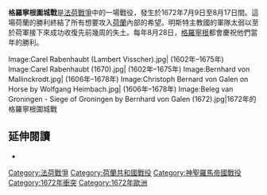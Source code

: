 {{Infobox military conflict
|conflict= 格羅寧根圍城戰
|partof=[[法荷戰爭|法荷戰爭]]
|image=[[Image:Siege_of_Groningen_(1672).gif|300px]] 
|caption=''1672年的格羅寧根圍城戰''，多爾·福爾克特·波克(door Folkert Bock)繪
|date=1672年7月9日 – 1672年8月17日
|place=[[格羅寧根|格羅寧根]]
|casus=
|territory=
|result=荷蘭獲勝
|combatant1=[[Image:Flag_of_the_Prince-Bishopric_of_Münster.svg|border]] {{link-en|明斯特主教國|Bishopric of Münster}}
|combatant2=[[Image:Prinsenvlag.svg|border]] [[荷蘭共和國|荷蘭共和國]] 
|commander1=[[Image:Flag_of_the_Prince-Bishopric_of_Münster.svg|border]] {{link-en|伯恩哈德·凡·加能|Berend van Galen}}
|commander2=[[Image:Prinsenvlag.svg|border]] {{link-en|卡爾·馮·拉本豪普|Carl von Rabenhaupt}}
|strength1=24,000人
|strength2=不多
|casualties1=12,000人戰死
|casualties2=未知
|notes=
}}
{{Campaignbox Dutch War}}

'''格羅寧根圍城戰'''是[[法荷戰爭|法荷戰爭]]中的一場戰役，發生於1672年7月9日至8月17日間。這場荷蘭的勝利終結了所有{{link-en|明斯特主教國|Bishopric of Münster}}想要攻入[[荷蘭共和國|荷蘭]]內部的希望。明斯特主教國的軍隊太弱以至於荷軍接下來成功收復先前幾周的失土。每年8月28日，[[格羅寧根|格羅寧根]]都會慶祝他們當年的勝利。

<gallery>
Image:Carel Rabenhaubt (Lambert Visscher).jpg|{{link-en|卡爾·馮·拉本豪普|Carl von Rabenhaupt}} (1602年–1675年)
Image:Carel Rabenhaubt (1670).jpg|{{link-en|卡爾·馮·拉本豪普|Carl von Rabenhaupt}} (1602年–1675年)
Image:Bernhard von Mallinckrodt.jpg|{{link-en|伯恩哈德·凡·加能|Berend van Galen}} (1606年–1678年)
Image:Christoph Bernard von Galen on Horse by Wolfgang Heimbach.jpg|{{link-en|伯恩哈德·凡·加能|Berend van Galen}} (1606年–1678年)
Image:Beleg van Groningen - Siege of Groningen by Bernhard von Galen (1672).jpg|1672年的格羅寧根圍城戰
</gallery>

==延伸閱讀==
*{{citation |last=Israel |first=Jonathan |authorlink=Jonathan Israel |title=The Dutch Republic: Its Rise, Greatness, and Fall 1477-1806 |year=1995 |publisher=Clarendon Press |location=Oxford |isbn=0-19-873072-1 }}

{{coord|53.2186|N|6.5672|E|source:wikidata|display=title}}

{{DEFAULTSORT:Groningen}}
[[Category:法荷戰爭|Category:法荷戰爭]]
[[Category:荷蘭共和國戰役|Category:荷蘭共和國戰役]]
[[Category:神聖羅馬帝國戰役|Category:神聖羅馬帝國戰役]]
[[Category:1672年衝突|Category:1672年衝突]]
[[Category:1672年歐洲|Category:1672年歐洲]]